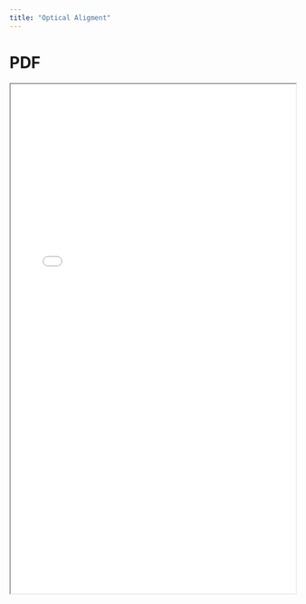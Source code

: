 ```yaml
---
title: "Optical Aligment"
---
```


# PDF

<iframe width="100%" height="900px" src="../../resources/opticalalignment_ver230520.pdf">

</iframe>
